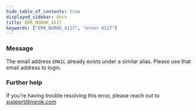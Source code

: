 ```yaml
---
hide_table_of_contents: true
displayed_sidebar: docs
title: ERR_NGROK_4117
keywords: ["ERR_NGROK_4117", "error 4117"]
---
```


### Message

The email address `EMAIL` already exists under a similar alias. Please use that email address to login.

### Further help

If you're having trouble resolving this error, please reach out to [support@ngrok.com](mailto:support@ngrok.com?subject=Help%20with%20ERR_NGROK_4117)
